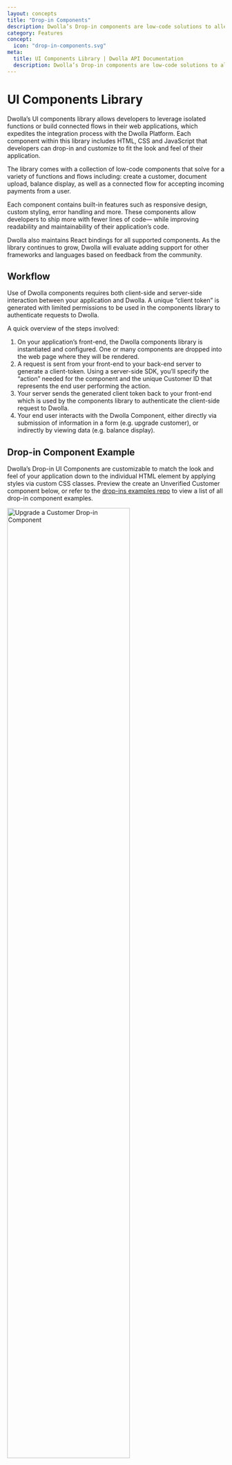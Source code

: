 ```yaml
---
layout: concepts
title: "Drop-in Components"
description: Dwolla’s Drop-in components are low-code solutions to alleviate the technical overhead of a payments integration to rapidly implement key functionality into an application.
category: Features
concept:
  icon: "drop-in-components.svg"
meta:
  title: UI Components Library | Dwolla API Documentation
  description: Dwolla’s Drop-in components are low-code solutions to alleviate the technical overhead of a payments integration to rapidly implement  key functionality into an application
---
```



# UI Components Library

Dwolla’s UI components library allows developers to leverage isolated functions or build connected flows in their web applications, which expedites the integration process with the Dwolla Platform. Each component within this library includes HTML, CSS and JavaScript that developers can drop-in and customize to fit the look and feel of their application.

The library comes with a collection of low-code components that solve for a variety of functions and flows including: create a customer, document upload, balance display, as well as a connected flow for accepting incoming payments from a user.

Each component contains built-in features such as responsive design, custom styling, error handling and more. These components allow developers to ship more with fewer lines of code— while improving readability and maintainability of their application’s code.

Dwolla also maintains React bindings for all supported components. As the library continues to grow, Dwolla will evaluate adding support for other frameworks and languages based on feedback from the community.

## Workflow

Use of Dwolla components requires both client-side and server-side interaction between your application and Dwolla. A unique “client token” is generated with limited permissions to be used in the components library to authenticate requests to Dwolla.

A quick overview of the steps involved:

1. On your application’s front-end, the Dwolla components library is instantiated and configured. One or many components are dropped into the web page where they will be rendered.
2. A request is sent from your front-end to your back-end server to generate a client-token. Using a server-side SDK, you’ll specify the “action” needed for the component and the unique Customer ID that represents the end user performing the action.
3. Your server sends the generated client token back to your front-end which is used by the components library to authenticate the client-side request to Dwolla.
4. Your end user interacts with the Dwolla Component, either directly via submission of information in a form (e.g. upgrade customer), or indirectly by viewing data (e.g. balance display).

## Drop-in Component Example

Dwolla’s Drop-in UI Components are customizable to match the look and feel of your application down to the individual HTML element by applying styles via custom CSS classes. Preview the create an Unverified Customer component below, or refer to the [drop-ins examples repo](https://github.com/Dwolla/drop-ins-examples) to view a list of all drop-in component examples.

<Image
  src={customerUpgradeDropIn}
  alt="Upgrade a Customer Drop-in Component"
  width="75%"
  height="75%"
/>

## Supported Components

Components are namespaced with `dwolla-` followed by the component name. For example:

`<dwolla-document-upload customerId="{{ customer.id }}"></dwolla-document-upload>`

Each component requires a unique “client-token” and Customer ID for the end-user that is performing the action in your web application.

Reference the table below for the list of available components:

| Component                             | Component Name         | CSS Classes                                                                                                                                                                                                                                                                                                                                                                                                                                                                                                       | Client Token Action          | Description                                                                                                                                                                                                                                                                                                                               |
| ------------------------------------- | ---------------------- | ----------------------------------------------------------------------------------------------------------------------------------------------------------------------------------------------------------------------------------------------------------------------------------------------------------------------------------------------------------------------------------------------------------------------------------------------------------------------------------------------------------------- | ---------------------------- | ----------------------------------------------------------------------------------------------------------------------------------------------------------------------------------------------------------------------------------------------------------------------------------------------------------------------------------------- |
| Create an Unverified Customer         | dwolla-customer-create | dwolla-customer-create, dwolla-input-container, dwolla-customer-input, dwolla-customer-firstName, dwolla-customer-lastName, dwolla-customer-email, dwolla-customer-tos, dwolla-customer-checkbox, dwolla-customer-text, dwolla-submit, dwolla-customer-submit, dwolla-success, dwolla-success-message, dwolla-error, dwolla-error-message                                                                                                                                                                         | customer.create              | An Unverified Customer is a customer type that requires a minimal amount of information in order to be created and send funds. This information includes: First Name, Last Name, Email, Optionally: Business Name for Businesses. To find out more about the abilities and limitations of this customer type, visit our docs on concepts. |
| Upgrade an Unverified Customer        | dwolla-customer-update | dwolla-customer-update, dwolla-input-container, dwolla-customer-input, dwolla-customer-firstName, dwolla-customer-lastName, dwolla-customer-email, dwolla-customer-address1, dwolla-customer-address2, dwolla-customer-city, dwolla-customer-state, dwolla-customer-postal, dwolla-customer-dob,dwolla-customer-ssn, dwolla-customer-tos, dwolla-customer-checkbox, dwolla-customer-text, dwolla-submit, dwolla-customer-submit, dwolla-success, dwolla-success-message, dwolla-error, dwolla-error-message       | customer.update              | Upgrading an Unverified Customer to a Verified Customer will give them the ability to increase their transaction limits. For more information on the difference between an Unverified and Verified Customer, visit our docs on concepts.                                                                                                  |
| Create a personal Verified Customer   | dwolla-personal-vcr    | dwolla-input-container, dwolla-customer-input, dwolla-customer-firstName, dwolla-customer-lastName, dwolla-customer-email, dwolla-customer-address1, dwolla-customer-address2, dwolla-customer-city, dwolla-customer-state, dwolla-customer-postal, dwolla-customer-dob, dwolla-customer-ssn, dwolla-customer-tos, dwolla-customer-checkbox, dwolla-customer-text, dwolla-submit, dwolla-vcr-submit, dwolla-success, dwolla-success-message, dwolla-error, dwolla-error-message, dwolla-info, dwolla-info-message | customer.create              | Personal Verified Customers can both send and receive money, as well as hold a balance. A customer can be onboarded with these capabilities as a Personal Verified Customer without needing to start out as an Unverified Customer who can then upgrade. To learn more about the different customer types, visit our docs on concepts.    |
| Document upload for a Customer        | dwolla-document-upload | dwolla-document-type, dwolla-document-type-select, dwolla-document-type-select-label, dwolla-document-chooser, dwolla-document-chooser-label, dwolla-document-name, dwolla-document-name-span, dwolla-document-submit                                                                                                                                                                                                                                                                                             | customer.documents.create    | After creating a Personal Verified Customer or upgrading an Unverified Customer to a Personal Verified Customer, a government-issued document might be required to verify a customer’s identity. This prebuilt component can be used to upload said document.                                                                             |
| Display a Verified Customer’s Balance | dwolla-balance-display | dwolla-balance, dwolla-balance-display, dwolla-error                                                                                                                                                                                                                                                                                                                                                                                                                                                              | customer.fundingsources.read | In order to use this component, you must first have a customer that has a balance. This can be a Personal Verified Customer or a Business Verified Customer                                                                                                                                                                               |

## Next steps

Leveraging Dwolla’s UI Components library is a great way to expedite your integration with the Dwolla Platform by limiting the amount of custom code that you would be required to write.

Get started building with drop-in components by checking out the [getting started guide](/guides/drop-ins) and the [API Reference documentation](https://docs.dwolla.com/#drop-in-components).
